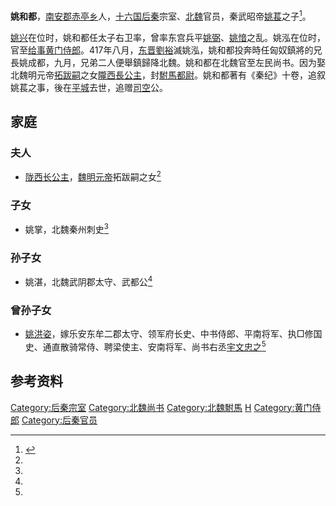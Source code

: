 '''姚和都'''，[[南安郡|南安郡]][[赤亭乡|赤亭乡]]人，[[十六国|十六国]][[后秦|后秦]]宗室、[[北魏|北魏]]官员，秦武昭帝[[姚萇|姚萇]]之子<ref name=autogenerated1>{{Cite book | author = 叶炜，刘秀峰 | title = 《墨香阁藏北朝墓志》 | location =上海市 | publisher = 上海古籍出版社 | date=  2016年| pages=164–165|ISBN =978-7-5325-7881-8| accessdate = 2017-06-04 | url = | language= zh-hant| quote = }}</ref>。

[[姚兴|姚兴]]在位时，姚和都任太子右卫率，曾率东宫兵平[[姚弼|姚弼]]、[[姚愔|姚愔]]之乱。姚泓在位时，官至[[给事黄门侍郎|给事黄门侍郎]]。417年八月，[[东晋|东晋]][[劉裕|劉裕]]滅姚泓，姚和都投奔時任匈奴鎮將的兄長姚成都，九月，兄弟二人便舉鎮歸降北魏。姚和都在北魏官至左民尚书。因为娶北魏明元帝[[拓跋嗣|拓跋嗣]]之女[[陇西公主|隴西長公主]]，封[[駙馬都尉|駙馬都尉]]。姚和都著有《秦纪》十卷，追叙姚萇之事，後在[[平城|平城]]去世，追赠[[司空|司空]]公。

==家庭==
===夫人===
*[[陇西公主|陇西长公主]]，[[魏明元帝|魏明元帝]]拓跋嗣之女<ref name=autogenerated1 />

===子女===
*姚掌，北魏秦州刺史<ref name=autogenerated1 />

===孙子女===
*姚湛，北魏武阴郡太守、武都公<ref name=autogenerated1 />

===曾孙子女===
*[[姚洪姿|姚洪姿]]，嫁乐安东牟二郡太守、领军府长史、中书侍郎、平南将军、执□修国史、通直散骑常侍、聘梁使主、安南将军、尚书右丞[[宇文忠之|宇文忠之]]<ref name=autogenerated1 />

== 参考资料 ==
{{reflist}}

{{DEFAULTSORT:Y}}
[[Category:后秦宗室|Category:后秦宗室]]
[[Category:北魏尚书|Category:北魏尚书]]
[[Category:北魏駙馬|Category:北魏駙馬]]
[[Category:姚姓|H]]
[[Category:黄门侍郎|Category:黄门侍郎]]
[[Category:后秦官员|Category:后秦官员]]